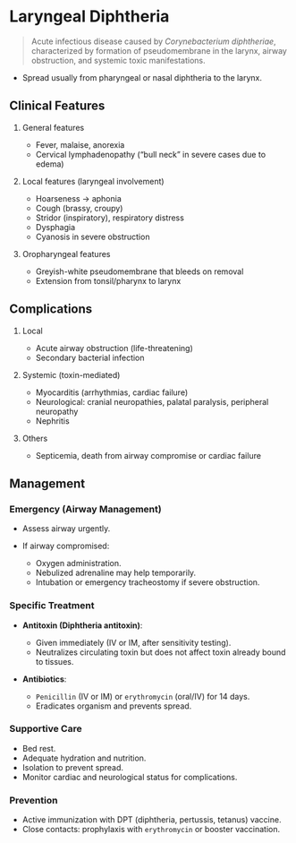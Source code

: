 # Laryngeal Diphtheria

> Acute infectious disease caused by _Corynebacterium diphtheriae_, characterized by formation of pseudomembrane in the larynx, airway obstruction, and systemic toxic manifestations.

- Spread usually from pharyngeal or nasal diphtheria to the larynx.

## Clinical Features

1. General features

   - Fever, malaise, anorexia
   - Cervical lymphadenopathy (“bull neck” in severe cases due to edema)

2. Local features (laryngeal involvement)

   - Hoarseness → aphonia
   - Cough (brassy, croupy)
   - Stridor (inspiratory), respiratory distress
   - Dysphagia
   - Cyanosis in severe obstruction

3. Oropharyngeal features

   - Greyish-white pseudomembrane that bleeds on removal
   - Extension from tonsil/pharynx to larynx

## Complications

1. Local

   - Acute airway obstruction (life-threatening)
   - Secondary bacterial infection

2. Systemic (toxin-mediated)

   - Myocarditis (arrhythmias, cardiac failure)
   - Neurological: cranial neuropathies, palatal paralysis, peripheral neuropathy
   - Nephritis

3. Others

   - Septicemia, death from airway compromise or cardiac failure

## Management

### Emergency (Airway Management)

- Assess airway urgently.
- If airway compromised:

  - Oxygen administration.
  - Nebulized adrenaline may help temporarily.
  - Intubation or emergency tracheostomy if severe obstruction.

### Specific Treatment

- **Antitoxin (Diphtheria antitoxin)**:

  - Given immediately (IV or IM, after sensitivity testing).
  - Neutralizes circulating toxin but does not affect toxin already bound to tissues.

- **Antibiotics**:

  - `Penicillin` (IV or IM) or `erythromycin` (oral/IV) for 14 days.
  - Eradicates organism and prevents spread.

### Supportive Care

- Bed rest.
- Adequate hydration and nutrition.
- Isolation to prevent spread.
- Monitor cardiac and neurological status for complications.

### Prevention

- Active immunization with DPT (diphtheria, pertussis, tetanus) vaccine.
- Close contacts: prophylaxis with `erythromycin` or booster vaccination.
